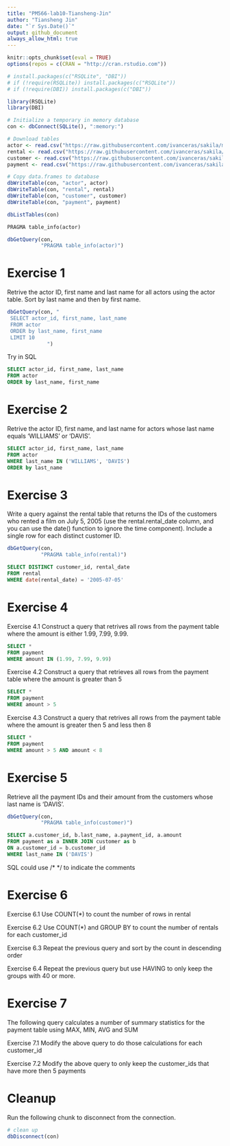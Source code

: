 ```yaml
---
title: "PM566-lab10-Tiansheng-Jin"
author: "Tiansheng Jin"
date: "`r Sys.Date()`"
output: github_document
always_allow_html: true
---
```


```r
knitr::opts_chunk$set(eval = TRUE)
options(repos = c(CRAN = "http://cran.rstudio.com"))
```

```r
# install.packages(c("RSQLite", "DBI"))
# if (!require(RSQLite)) install.packages(c("RSQLite"))
# if (!require(DBI)) install.packages(c("DBI"))

library(RSQLite)
library(DBI)

# Initialize a temporary in memory database
con <- dbConnect(SQLite(), ":memory:")

# Download tables
actor <- read.csv("https://raw.githubusercontent.com/ivanceras/sakila/master/csv-sakila-db/actor.csv")
rental <- read.csv("https://raw.githubusercontent.com/ivanceras/sakila/master/csv-sakila-db/rental.csv")
customer <- read.csv("https://raw.githubusercontent.com/ivanceras/sakila/master/csv-sakila-db/customer.csv")
payment <- read.csv("https://raw.githubusercontent.com/ivanceras/sakila/master/csv-sakila-db/payment_p2007_01.csv")

# Copy data.frames to database
dbWriteTable(con, "actor", actor)
dbWriteTable(con, "rental", rental)
dbWriteTable(con, "customer", customer)
dbWriteTable(con, "payment", payment)

dbListTables(con)
```

```sql
PRAGMA table_info(actor)
```

```r
dbGetQuery(con,
           "PRAGMA table_info(actor)")
```

# Exercise 1

Retrive the actor ID, first name and last name for all actors using the actor table. Sort by last name and then by first name.

```r
dbGetQuery(con, "
 SELECT actor_id, first_name, last_name
 FROM actor
 ORDER by last_name, first_name
 LIMIT 10
             ")
```

Try in SQL

```sql
SELECT actor_id, first_name, last_name
FROM actor
ORDER by last_name, first_name
```

# Exercise 2

Retrive the actor ID, first name, and last name for actors whose last name equals ‘WILLIAMS’ or ‘DAVIS’.

```sql
SELECT actor_id, first_name, last_name
FROM actor
WHERE last_name IN ('WILLIAMS', 'DAVIS')
ORDER by last_name
```

# Exercise 3

Write a query against the rental table that returns the IDs of the customers who rented a film on July 5, 2005 (use the rental.rental_date column, and you can use the date() function to ignore the time component). Include a single row for each distinct customer ID.

```r
dbGetQuery(con,
           "PRAGMA table_info(rental)")
```

```sql
SELECT DISTINCT customer_id, rental_date
FROM rental
WHERE date(rental_date) = '2005-07-05'
```

# Exercise 4

Exercise 4.1
Construct a query that retrives all rows from the payment table where the amount is either 1.99, 7.99, 9.99.

```sql
SELECT *
FROM payment
WHERE amount IN (1.99, 7.99, 9.99)
```

Exercise 4.2
Construct a query that retrieves all rows from the payment table where the amount is greater than 5

```sql
SELECT *
FROM payment
WHERE amount > 5
```

Exercise 4.3
Construct a query that retrives all rows from the payment table where the amount is greater then 5 and less then 8

```sql
SELECT *
FROM payment
WHERE amount > 5 AND amount < 8
```

# Exercise 5

Retrieve all the payment IDs and their amount from the customers whose last name is ‘DAVIS’.

```r
dbGetQuery(con,
           "PRAGMA table_info(customer)")
```

```sql
SELECT a.customer_id, b.last_name, a.payment_id, a.amount
FROM payment as a INNER JOIN customer as b 
ON a.customer_id = b.customer_id
WHERE last_name IN ('DAVIS')
```

SQL could use /* */ to indicate the comments

# Exercise 6

Exercise 6.1
Use COUNT(*) to count the number of rows in rental

Exercise 6.2
Use COUNT(*) and GROUP BY to count the number of rentals for each customer_id

Exercise 6.3
Repeat the previous query and sort by the count in descending order

Exercise 6.4
Repeat the previous query but use HAVING to only keep the groups with 40 or more.

# Exercise 7
The following query calculates a number of summary statistics for the payment table using MAX, MIN, AVG and SUM

Exercise 7.1
Modify the above query to do those calculations for each customer_id

Exercise 7.2
Modify the above query to only keep the customer_ids that have more then 5 payments

# Cleanup

Run the following chunk to disconnect from the connection.

```r
# clean up
dbDisconnect(con)
```

